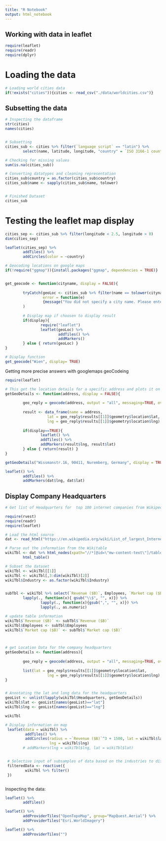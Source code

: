 ```yaml
---
title: "R Notebook"
output: html_notebook
---
```

## Working with data in leaflet

```r
require(leaflet)
require(readr)
require(dplyr)
```

# Loading the data 
```r
# Loading world cities data
if(!exists("cities")){cities <- read_csv("./data/worldcities.csv")}
```
## Subsetting the data
```r
# Inspecting the dataframe
str(cities)
names(cities)


# Subsetting 
cities_sub <- cities %>% filter(`language script` == "latin") %>% 
        select(name, latitude, longitude, "country" = `ISO 3166-1 country code`)

# Checking for missing values
sum(is.na(cities_sub))

# Converting datatypes and cleaning representation
cities_sub$country = as.factor(cities_sub$country)
cities_sub$name <- sapply(cities_sub$name, tolower)


# Finished Dataset
cities_sub
```

# Testing the leaflet map display
```r
cities_sep <- cities_sub %>% filter(longitude < 2.5, longitude > 0)
dim(cities_sep)

leaflet(cities_sep) %>% 
        addTiles() %>% 
        addCircles(color = ~country)

```


```r
# Geocoding locations on google maps
if(!require("ggmap")){install.packages("ggmap", dependencies = TRUE)}


get_geocode <- function(cityname, display = FALSE){
        
        tryCatch(geoLoc <- cities_sub %>% filter(name == tolower(cityname)),
                 error = function(e)
                 {message("You did not specify a city name. Please enter again.")}
        )
        
        # Display map if choosen to display result
        if(display){
                require("leaflet")
                leaflet(geoLoc) %>% 
                        addTiles() %>% 
                        addMarkers()
        } else { return(geoLoc) }
}

# Display function
get_geocode("Wien", display= TRUE)


```

Getting more precise answers with googlemaps geoCodeing
```r
require(leaflet)

# This get the location details for a specific address and plots it on the open streetmap 
getGeoDetails <- function(address, display = FALSE){
        
        geo_reply = geocode(address, output = "all", messaging=TRUE, override_limit=TRUE )
        
        result <- data_frame(name = address, 
                   lat = geo_reply$results[[1]]$geometry$location$lat,
                   lng = geo_reply$results[[1]]$geometry$location$lng)
        
        if(display==TRUE){
                leaflet() %>% 
                addTiles() %>% 
                addMarkers(result$lng, result$lat)
        } else { return(result) }
}

getGeoDetails("Wissmanstr.16, 90411, Nuremberg, Germany", display = TRUE)

```

```r
leaflet() %>% 
        addTiles() %>% 
        addMarkers(dat$lng, dat$lat)
```


## Display Company Headquarters
```r

# Get list of Headquarters for  top 100 internet companies from Wikipedia

require(rvest)
require(readr)
require(leaflet)

# Load the html source
dat <- read_html("https://en.wikipedia.org/wiki/List_of_largest_Internet_companies")

# Parse out the information from the Wikitable
wikiTbl <- dat %>% html_nodes(xpath="//*[@id=\"mw-content-text\"]/table[2]") %>% 
        html_table()

# Subset the dataset
wikiTbl <- wikiTbl[[1]]
wikiTbl <- wikiTbl[,3:dim(wikiTbl)[2]]
wikiTbl$Industry <- as.factor(wikiTbl$Industry)


subTbl <- wikiTbl %>% select(`Revenue ($B)`, Employees, `Market cap ($B)`) %>% 
        lapply(., function(x){ gsub("\\$", "", x)}) %>% 
                lapply(., function(x){gsub(",", "", x)}) %>% 
                lapply(., as.numeric)

# update table information
wikiTbl$`Revenue ($B)` <- subTbl$`Revenue ($B)`
wikiTbl$Employees <- subTbl$Employees
wikiTbl$`Market cap ($B)` <- subTbl$`Market cap ($B)`



# get Location Data for the company headquarters
getGeoDetails <- function(address){
        
        geo_reply = geocode(address, output = "all", messaging=TRUE, override_limit=TRUE )
        
        list(lat = geo_reply$results[[1]]$geometry$location$lat,
                   lng = geo_reply$results[[1]]$geometry$location$lng)
}


# Annotating the lat and long data for the headquarters
geoList <- unlist(lapply(wikiTbl$Headquarters, getGeoDetails))
wikiTbl$lat <- geoList[names(geoList)=="lat"]
wikiTbl$lng <- geoList[names(geoList)=="lng"]

wikiTbl

# Display information on map
 leaflet(data = wikiTbl) %>% 
         addTiles() %>% 
         addCircles(radius = ~`Revenue ($B)`^3 + 1500, lat = wikiTbl$lat,
                    lng = wikiTbl$lng)
        # addMarkers(lng = wikiTbl$lng, lat = wikiTbl$lat)


 # Selective input of subsamples of data based on the industries to display
 filteredData <- reactive({
         wikiTbl %>% filter()
 })



```
Inspecting the data:
```r
leaflet() %>% 
        addTiles()
```

```r
leaflet() %>% 
        addProviderTiles("OpenTopoMap", group="MapQuest.Aerial") %>% 
        addProviderTiles("Esri.WorldImagery")
```

```r
leaflet() %>% 
        addProviderTiles("")
```

